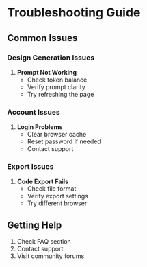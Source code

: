 
# Troubleshooting Guide

## Common Issues

### Design Generation Issues
1. **Prompt Not Working**
   - Check token balance
   - Verify prompt clarity
   - Try refreshing the page

### Account Issues
1. **Login Problems**
   - Clear browser cache
   - Reset password if needed
   - Contact support

### Export Issues
1. **Code Export Fails**
   - Check file format
   - Verify export settings
   - Try different browser

## Getting Help

1. Check FAQ section
2. Contact support
3. Visit community forums
